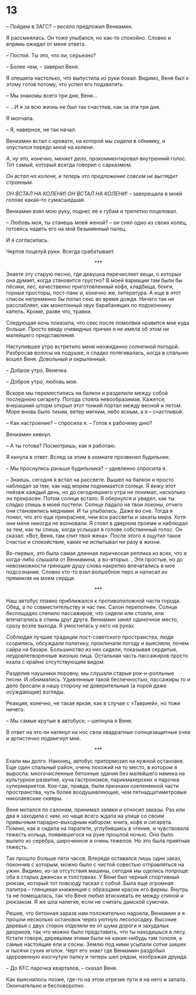 # 13 {-}

– Пойдем в ЗАГС? – весело предложил Вениамин.

Я рассмеялась. Он тоже улыбался, но как-то спокойно. Словно и впрямь ожидал от меня ответа.

– Постой. Ты это, что ли, серьезно?

– Более чем, – заверил Веня.

Я опешила настолько, что выпустила из руки бокал. Видимо, Веня был к этому готов потому, что успел его подхватить.

– Мы знакомы всего три дня, Веня…

– …И я за всю жизнь не был так счастлив, как за эти три дня.

Я молчала.

– Я, наверное, не так начал.

Вениамин встал с кровати, на которой мы сидели в обнимку, и опустился передо мной на колени. 

*А, ну это, конечно, меняет дело*, прокомментировал внутренний голос. Тот самый, который всегда говорил с сарказмом.

*Он встал на колени, и теперь это предложение совсем не выглядит странным.*

*ОН ВСТАЛ НА КОЛЕНИ! ОН ВСТАЛ НА КОЛЕНИ!* – заверещала в моей голове какая-то сумасшедшая.  

Вениамин взял мою руку, поднес ее к губам и трепетно поцеловал.

– Любовь моя, ты станешь моей женой? – он снял одно из своих колец, готовясь надеть его на мой безымянный палец. 

И я согласилась.

Чертов поцелуй руки. Всегда срабатывает.

<div style="text-align: center;">***</div>

Знаете эту старую песню, где девушка перечисляет вещи, о которых она думает, когда становится грустно? В моей вариации там были бы пёсики, лес, качественно приготовленный кофе, кладбища, бонги, горные просторы, пост-панк и, конечно же, литература. А еще в этот список непременно бы попал секс во время дождя. Ничего так не расслабляет, как монотонный звук барабанящих по подоконнику капель. Кроме, разве что, травки.

Следующая ночь показала, что секс после помолвки нравится мне куда больше. Просто ввиду очевидных причин я не имела об этом ни малейшего представления.

Наступившее утро встретило меня неожиданно солнечной погодой. Разбросав волосы на подушке, я сладко потягивалась, когда в спальню вошел Веня. Довольный и окрыленный. 

– Доброе утро, Венечка.

– Доброе утро, любовь моя.

Вскоре мы переместились на балкон и разделили между собой последнюю сигарету. Погода стояла невообразимая. Кажется, вчерашний шторм открыл этот тонкий портал между весной и летом. Море вновь было тихим, ветер мягким, небо ясным, а я – счастливой. 

– Как настроение? – спросила я. – Готов к рабочему дню?

Вениамин кивнул.

– А ты готова? Посмотришь, как я работаю.

Я кинула в ответ. Вслед за этим в комнате прозвенел будильник.

– Мы проснулись раньше будильника? – удивленно спросила я.

– Знаешь, сегодня я встал на рассвете. Вышел на балкон и просто наблюдал за тем, как над морем поднимается солнце. Я вижу этот пейзаж каждый день, но до сегодняшнего утра не понимал, насколько он прекрасен. Потом солнце встало. Я обернулся и увидел, как ты сладко спишь в моей постели. Солнце падало на твои локоны, отчего они становились медными. И ты улыбалась. Даже во сне. Тогда я понял, что это еще прекраснее, чем все рассветы и закаты мира. Хотя они меня никогда не волновали. Я стоял в дверном проеме и наблюдал за тем, как ты спишь, когда услышал в голове собственный голос. Он сказал: «Вот, Веня, там спит твоя жена». После этого я ощутил такое счастье и спокойствие, каких не испытывал ни разу в жизни.

Во-первых, это была самая длинная лирическая реплика из всех, что я когда-либо слышала от Вениамина, а во-вторых… Эти простые, но до невозможности греющие душу слова накрепко впечатались в мое подсознание. Словно кто-то взял волшебное перо и написал их прямиком на моем сердце.

<div style="text-align: center;">***</div>

Наш автобус плавно приближался к противоположной части города. Обед, а по совместительству и час пик. Салон переполнен. Солнце беспощадно слепило пассажиров, что сидели или стояли, или впечатались в спины друг друга. Вениамин занял одиночное место, сразу возле выхода. Я умостилась у него на руках. 

Соблюдая лучшие традиции пост-советского пространства, люди ссорились, обсуждали политику, проклинали погоду и выясняли, почем сайра на базаре. Большинство из них сидели, показывая сердитые, неудовлетворенные жизнью лица. Остальная часть пассажиров просто ехала с крайне отсутствующим видом.

Разделив наушники поровну, мы слушали старые рок-н-ролльные песни. И обнимались. Удивленные такой беспечностью, пассажиры то и дело бросали в нашу сторону не доверительные (а порой даже осуждающие) взгляды. 

Реакция, конечно, не такая яркая, как в случае с «Таврией», но тоже ничего.

– Мы самые крутые в автобусе, – шепнула я Вене.

В ответ на это он натянул на нос свои квадратные солнцезащитные очки и артистично подмигнул мне.

<div style="text-align: center;">***</div>

Ехали мы долго. Наконец, автобус притормозил на нужной остановке. Еще один спальный район, очень похожий на то место, в котором я выросла: многочисленные бетонные здания без малейшего намека на культурное развитие, куча гастрономов, парикмахерских и парочка супермаркетов. Кое-где, правда, были признаки озелененной части пространства, чуть более воодушевляющие, чем пятнадцатиметровые николаевские скверы.

Веня мотался по салонам, принимал заявки и относил заказы. Раз или два я заходила с ним, но чаще всего ждала на улице со своим привычным парадно-выходным набором: книга, кофе и сигарета. Помню, как я сидела на парапете, углубившись в чтение, и чувствовала тяжесть кольца, появившегося на руке прошлой ночью. Оно было вылито из серебра, широченное и очень тяжелое. Но это была приятная тяжесть.

Так прошло больше пяти часов. Впереди оставался лишь один заказ, покончив с которым, можно было с чистой совестью отправляться на ужин. Видимо, из-за отсутствия машины, сегодня мы оделись попроще: оба в старых джинсах и толстовках. У Вени был черный спортивный рюкзак, который тот повсюду таскал с собой. Была еще огромная палитра – глянцевая книженция с образцами красок его фирмы. Внутрь та не помещалась, так что Веня любил втискивать ее между спиной и рюкзаком. Я же шла налегке, если не считать дамской сумочки. 

Решив, что бетонная зараза нам положительно надоела, Вениамин и я прошли несколько остановок через уютную лесопосадку. Высокие деревья с двух сторон отделяли ее от шума дороги и захудалых двориков, так что можно было представить, что ты находишься в лесу. Кстати говоря, деревьями этими были не какие-нибудь там тополя, а самые настоящие ели и сосны. Землю под ними усыпали сотни шишек и тысячи сухих иголок. Черт его знает где Вениамин раздобыл здоровенную изогнутую палку и теперь шел рядом, изображая друида. 

– До KFC парочка кварталов, – сказал Веня.

Как выяснилось позже, где-то на этом отрезке пути я на него и запала. Окончательно и бесповоротно.

